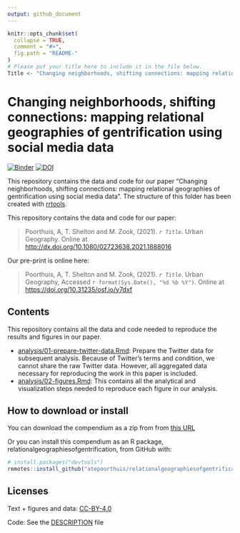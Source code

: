 ```yaml
---
output: github_document
---
```


<!-- README.md is generated from README.Rmd. Please edit that file -->

```r
knitr::opts_chunk$set(
  collapse = TRUE,
  comment = "#>",
  fig.path = "README-"
)
# Please put your title here to include it in the file below.
Title <- "Changing neighborhoods, shifting connections: mapping relational geographies of gentrification using social media data."
```

# Changing neighborhoods, shifting connections: mapping relational geographies of gentrification using social media data
[![Binder](https://mybinder.org/badge_logo.svg)](https://mybinder.org/v2/gh/atepoorthuis/relationalgeographiesofgentrification/master?urlpath=rstudio)
[![DOI](https://zenodo.org/badge/283771059.svg)](https://zenodo.org/badge/latestdoi/283771059)

This repository contains the data and code for our paper "Changing neighborhoods, shifting connections: mapping relational geographies of gentrification using social media data". The structure of this folder has been created with [rrtools](https://github.com/benmarwick/rrtools).


This repository contains the data and code for our paper:

> Poorthuis, A, T. Shelton and M. Zook, (2021). _`r Title`_. Urban Geography. Online at <http://dx.doi.org/10.1080/02723638.2021.1888016>


Our pre-print is online here:

> Poorthuis, A, T. Shelton and M. Zook, (2021). _`r Title`_. Urban Geography, Accessed `r format(Sys.Date(), "%d %b %Y")`. Online at <https://doi.org/10.31235/osf.io/y7dxf>


## Contents

This repository contains all the data and code needed to reproduce the
results and figures in our paper.

  - [analysis/01-prepare-twitter-data.Rmd](analysis/01-prepare-twitter-data.md):
    Prepare the Twitter data for subsequent analysis. Because of Twitter's terms and condition, we cannot share the raw Twitter data. However, all aggregated data necessary for reproducing the work in this paper is included.
  - [analysis/02-figures.Rmd](analysis/02-figures.md):
    This contains all the analytical and visualization steps needed to reproduce each figure in our analysis.

## How to download or install

You can download the compendium as a zip from from [this URL](https://github.com/atepoorthuis/relationalgeographiesofgentrification/archive/master.zip)

Or you can install this compendium as an R package, relationalgeographiesofgentrification, from GitHub with:

```r
# install.packages("devtools")
remotes::install_github("atepoorthuis/relationalgeographiesofgentrification")
```

## Licenses

Text + figures and data:  [CC-BY-4.0](http://creativecommons.org/licenses/by/4.0/)

Code: See the [DESCRIPTION](DESCRIPTION) file

